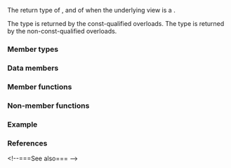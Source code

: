 {{cpp/ranges/enumerate_view/title|''iterator''}}
{{cpp/ranges/enumerate_view/navbar}}

{{ddcl|since=c++23|notes={{mark expos}}|
template&lt; bool Const &gt;
class /*iterator*/
}}

The return type of {{rlpt|begin|enumerate_view::begin}}, and of {{rlpt|end|enumerate_view::end}} when the underlying view {{tt|V}} is a {{lconcept|common_range}}.

The type {{c/core|/*iterator*/&lt;true&gt;}} is returned by the const-qualified overloads. The type {{c/core|/*iterator*/&lt;false&gt;}} is returned by the non-const-qualified overloads.

===Member types===
{{dsc begin}}
{{dsc hitem|Member type|Definition}}
{{dsc expos mem type|Base|private=yes|{{c|const V}} if {{tt|Const}} is {{c|true}}, otherwise {{tt|V}}.}}
{{dsc|{{tt|iterator_category}}|{{lc|std::input_iterator_tag}}}}
{{dsc|{{tt|iterator_concept}}|
* {{lc|std::random_access_iterator_tag}}, if {{tti|Base}} models {{lconcept|random_access_range}}. Otherwise,
* {{lc|std::bidirectional_iterator_tag}}, if {{tti|Base}} models {{lconcept|bidirectional_range}}. Otherwise,
* {{lc|std::forward_iterator_tag}}, if {{tti|Base}} models {{lconcept|forward_range}}. Otherwise,
* {{lc|std::input_iterator_tag}}.}}
{{dsc|{{tt|difference_type}}|{{c/core|ranges::range_difference_t&lt;Base&gt;}}}}
{{dsc|{{tt|value_type}}|{{c/core|std::tuple&lt;difference_type, ranges::range_value_t&lt;Base&gt;&gt;}}}}
{{dsc expos mem type|reference-type|private=yes|{{c/core|std::tuple&lt;difference_type, ranges::range_reference_t&lt;Base&gt;&gt;}}}}
{{dsc end}}

===Data members===
{{dsc begin}}
{{dsc hitem|Member name|Definition}}
{{dsc expos mem obj|current_|private=yes|An iterator to the current element of type {{c/core|ranges::iterator_t&lt;Base&gt;}}}}
{{dsc expos mem obj|pos_|private=yes|A current index of type {{tt|difference_type}}}}
{{dsc end}}

===Member functions===
{{dsc begin}}
{{dsc mem ctor|cpp/ranges/enumerate_view/iterator/iterator|constructs an iterator}}
{{dsc mem fun|cpp/ranges/enumerate_view/iterator/base|returns an iterator to current element}}
{{dsc mem fun|cpp/ranges/enumerate_view/iterator/index|returns current index}}
{{dsc mem fun|cpp/ranges/enumerate_view/iterator/operator*|accesses the element}}
{{dsc mem fun|cpp/ranges/enumerate_view/iterator/operator at|title=operator[]|accesses an element by index}}
{{dsc inc|cpp/ranges/adaptor/iterator/dsc operator arith|enumerate_view}}
{{dsc end}}

===Non-member functions===
{{dsc begin}}
{{dsc fun|cpp/ranges/enumerate_view/iterator/operator cmp|title=operator==&lt;br&gt;operator&lt;=&gt;|compares the underlying iterators|notes={{mark c++23}}}}
{{dsc fun|cpp/ranges/enumerate_view/iterator/operator arith2|title=operator+&lt;br&gt;operator-|performs iterator arithmetic|notes={{mark c++23}}}}
{{dsc fun|cpp/ranges/enumerate_view/iterator/iter_move|casts the result of dereferencing the underlying iterator to its associated rvalue reference type|notes={{mark c++23}}}}
{{dsc end}}

===Example===
{{example}}

===References===
{{ref std c++23}}
{{ref std|title=Class template {{tt|enumerate_view::iterator}}|id=range.enumerate.iterator|section=26.7.23.3}}
{{ref std end}}

&lt;!--===See also===
{{dsc begin}}
{{dsc inc|cpp/ranges/elements_view/dsc iterator}}
{{dsc end}}--&gt;

{{langlinks|de|es|ja|ru|zh}}
